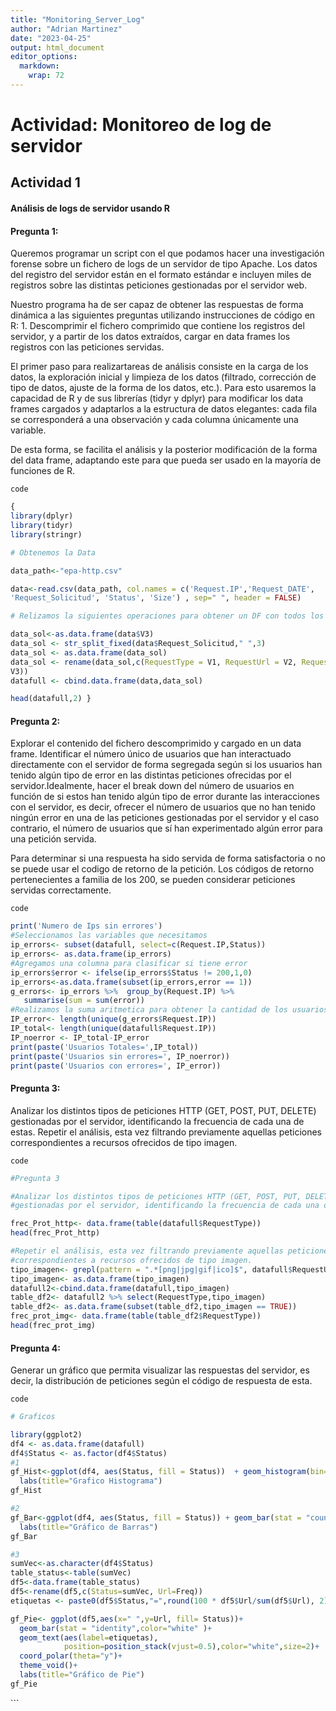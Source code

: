 ```yaml
---
title: "Monitoring_Server_Log"
author: "Adrian Martinez"
date: "2023-04-25"
output: html_document
editor_options: 
  markdown: 
    wrap: 72
---
```


# Actividad: Monitoreo de log de servidor

## Actividad 1

#### Análisis de logs de servidor usando R

#### Pregunta 1:

Queremos programar un script con el que podamos hacer una investigación
forense sobre un fichero de logs de un servidor de tipo Apache. Los
datos del registro del servidor están en el formato estándar e incluyen
miles de registros sobre las distintas peticiones gestionadas por el
servidor web.

Nuestro programa ha de ser capaz de obtener las respuestas de forma
dinámica a las siguientes preguntas utilizando instrucciones de código
en R: 1. Descomprimir el fichero comprimido que contiene los registros
del servidor, y a partir de los datos extraídos, cargar en data frames
los registros con las peticiones servidas.

El primer paso para realizartareas de análisis consiste en la carga de
los datos, la exploración inicial y limpieza de los datos (filtrado,
corrección de tipo de datos, ajuste de la forma de los datos, etc.).
Para esto usaremos la capacidad de R y de sus librerías (tidyr y dplyr)
para modificar los data frames cargados y adaptarlos a la estructura de
datos elegantes: cada fila se corresponderá a una observación y cada
columna únicamente una variable.

De esta forma, se facilita el análisis y la posterior modificación de la
forma del data frame, adaptando este para que pueda ser usado en la
mayoría de funciones de R.

`code`

```r

{
library(dplyr)
library(tidyr) 
library(stringr)

# Obtenemos la Data

data_path<-"epa-http.csv"

data<-read.csv(data_path, col.names = c('Request.IP','Request_DATE',
'Request_Solicitud', 'Status', 'Size') , sep=" ", header = FALSE)

# Relizamos la siguientes operaciones para obtener un DF con todos los datos

data_sol<-as.data.frame(data$V3) 
data_sol <- str_split_fixed(data$Request_Solicitud," ",3) 
data_sol <- as.data.frame(data_sol) 
data_sol <- rename(data_sol,c(RequestType = V1, RequestUrl = V2, RequestProtocol =
V3)) 
datafull <- cbind.data.frame(data,data_sol)

head(datafull,2) }

```

#### Pregunta 2:

Explorar el contenido del fichero descomprimido y cargado en un data
frame. Identificar el número único de usuarios que han interactuado
directamente con el servidor de forma segregada según si los usuarios
han tenido algún tipo de error en las distintas peticiones ofrecidas por
el servidor.Idealmente, hacer el break down del número de usuarios en
función de si estos han tenido algún tipo de error durante las
interacciones con el servidor, es decir, ofrecer el número de usuarios
que no han tenido ningún error en una de las peticiones gestionadas por
el servidor y el caso contrario, el número de usuarios que sí han
experimentado algún error para una petición servida.

Para determinar si una respuesta ha sido servida de forma satisfactoria
o no se puede usar el codigo de retorno de la petición. Los códigos de
retorno pertenecientes a familia de los 200, se pueden considerar
peticiones servidas correctamente.

`code`

```r

print('Numero de Ips sin errores')
#Seleccionamos las variables que necesitamos
ip_errors<- subset(datafull, select=c(Request.IP,Status))
ip_errors<- as.data.frame(ip_errors)
#Agregamos una columna para clasificar si tiene error
ip_errors$error <- ifelse(ip_errors$Status != 200,1,0)
ip_errors<-as.data.frame(subset(ip_errors,error == 1))
g_errors<- ip_errors %>%  group_by(Request.IP) %>% 
   summarise(sum = sum(error))
#Realizamos la suma aritmetica para obtener la cantidad de los usuarios con errores y sin errores
IP_error<- length(unique(g_errors$Request.IP))
IP_total<- length(unique(datafull$Request.IP))
IP_noerror <- IP_total-IP_error
print(paste('Usuarios Totales=',IP_total))
print(paste('Usuarios sin errores=', IP_noerror))
print(paste('Usuarios con errores=', IP_error))
```

#### Pregunta 3:

Analizar los distintos tipos de peticiones HTTP (GET, POST, PUT, DELETE)
gestionadas por el servidor, identificando la frecuencia de cada una de
estas. Repetir el análisis, esta vez filtrando previamente aquellas
peticiones correspondientes a recursos ofrecidos de tipo imagen.

`code`

```r

#Pregunta 3

#Analizar los distintos tipos de peticiones HTTP (GET, POST, PUT, DELETE) 
#gestionadas por el servidor, identificando la frecuencia de cada una de estas.

frec_Prot_http<- data.frame(table(datafull$RequestType))
head(frec_Prot_http)


```

```r
#Repetir el análisis, esta vez filtrando previamente aquellas peticiones 
#correspondientes a recursos ofrecidos de tipo imagen.
tipo_imagen<- grepl(pattern = ".*[png|jpg|gif|ico]$", datafull$RequestUrl)
tipo_imagen<- as.data.frame(tipo_imagen)
datafull2<-cbind.data.frame(datafull,tipo_imagen)
table_df2<- datafull2 %>% select(RequestType,tipo_imagen)
table_df2<- as.data.frame(subset(table_df2,tipo_imagen == TRUE))
frec_prot_img<- data.frame(table(table_df2$RequestType))
head(frec_prot_img)
```

#### Pregunta 4:

Generar un gráfico que permita visualizar las respuestas del servidor,
es decir, la distribución de peticiones según el código de respuesta de
esta.

`code`

```r
# Graficos

library(ggplot2)
df4 <- as.data.frame(datafull)
df4$Status <- as.factor(df4$Status)
#1
gf_Hist<-ggplot(df4, aes(Status, fill = Status))  + geom_histogram(bin=10,stat = "count")+
  labs(title="Grafico Histograma")
gf_Hist
```

```r
#2
gf_Bar<-ggplot(df4, aes(Status, fill = Status)) + geom_bar(stat = "count")+
  labs(title="Gráfico de Barras")
gf_Bar
```

```r
#3
sumVec<-as.character(df4$Status)
table_status<-table(sumVec)
df5<-data.frame(table_status)
df5<-rename(df5,c(Status=sumVec, Url=Freq))
etiquetas <- paste0(df5$Status,"=",round(100 * df5$Url/sum(df5$Url), 2), "%")

gf_Pie<- ggplot(df5,aes(x=" ",y=Url, fill= Status))+
  geom_bar(stat = "identity",color="white" )+
  geom_text(aes(label=etiquetas),
            position=position_stack(vjust=0.5),color="white",size=2)+
  coord_polar(theta="y")+
  theme_void()+
  labs(title="Gráfico de Pie")
gf_Pie
```

\`\`\`
